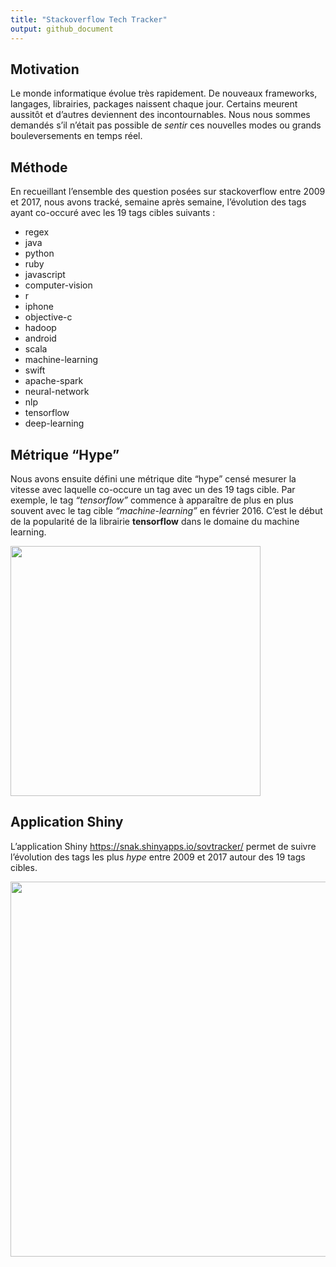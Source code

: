 ```yaml
---
title: "Stackoverflow Tech Tracker"
output: github_document
---
```


## Motivation

Le monde informatique évolue très rapidement. De nouveaux frameworks, langages, librairies, packages naissent chaque jour. Certains meurent aussitôt et d'autres deviennent des incontournables. Nous nous sommes demandés s'il n'était pas possible de  _sentir_ ces nouvelles modes ou grands bouleversements en temps réel.

## Méthode

En recueillant l'ensemble des question posées sur stackoverflow entre 2009 et 2017, nous avons tracké, semaine après semaine, l'évolution des tags ayant co-occuré avec les 19 tags cibles suivants :
 
 * regex
 * java
 * python
 * ruby
 * javascript
 * computer-vision
 * r
 * iphone
 * objective-c
 * hadoop
 * android
 * scala
 * machine-learning
 * swift
 * apache-spark
 * neural-network
 * nlp
 * tensorflow
 * deep-learning


## Métrique "Hype"

Nous avons ensuite défini une métrique dite "hype" censé mesurer la vitesse avec laquelle co-occure un tag avec un des 19 tags cible. Par exemple, le tag _"tensorflow"_ commence à apparaître de plus en plus souvent avec le tag cible _"machine-learning"_ en février 2016. C'est le début de la popularité de la librairie **tensorflow** dans le domaine du machine learning.

<img src="Capture.PNG" width="400">


## Application Shiny

L'application Shiny <https://snak.shinyapps.io/sovtracker/> permet de suivre l'évolution des tags les plus _hype_ entre 2009 et 2017 autour des 19 tags cibles.

<img src="shinyscreen.PNG" width="600">

